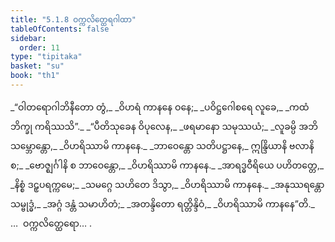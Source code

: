 ```yaml
---
title: "5.1.8 ဝက္ကလိတ္ထေရဂါထာ"
tableOfContents: false
sidebar:
  order: 11
type: "tipitaka"
basket: "su"
book: "th1"
---
```



<DynamicBreadcrumb />

<Division number="350" book="th1">

<Paragraph number="609" type="verses" book="th1">
_“ဝါတရောဂါဘိနီတော တွံ,_  
_ဝိဟရံ ကာနနေ ဝနေ;_  
_ပဝိဋ္ဌဂေါစရေ လူခေ,_  
_ကထံ ဘိက္ခု ကရိဿသိ”._  

</Paragraph>

</Division>
<Division number="351" book="th1">

<Paragraph number="610" type="verses" book="th1">
_“ပီတိသုခေန ဝိပုလေန,_  
_ဖရမာနော သမုဿယံ;_  
_လူခမ္ပိ အဘိသမ္ဘောန္တော,_  
_ဝိဟရိဿာမိ ကာနနေ._  

</Paragraph>

</Division>
<Division number="352" book="th1">

<Paragraph number="611" type="verses" book="th1">
_ဘာဝေန္တော သတိပဋ္ဌာနေ,_  
ဣန္ဒြိယာနိ ဗလာနိ စ;_  
_ဗောဇ္ဈင်္ဂါနိ စ ဘာဝေန္တော,_  
_ဝိဟရိဿာမိ ကာနနေ._  

</Paragraph>

</Division>
<Division number="353" book="th1">

<Paragraph number="612" type="verses" book="th1">
_အာရဒ္ဓဝီရိယေ ပဟိတတ္တေ,_  
_နိစ္စံ ဒဠှပရက္ကမေ;_  
_သမဂ္ဂေ သဟိတေ ဒိသွာ,_  
_ဝိဟရိဿာမိ ကာနနေ._  

</Paragraph>

</Division>
<Division number="354" book="th1">

<Paragraph number="613" type="verses" book="th1">
_အနုဿရန္တော သမ္ဗုဒ္ဓံ,_  
_အဂ္ဂံ ဒန္တံ သမာဟိတံ;_  
_အတန္ဒိတော ရတ္တိန္ဒိဝံ,_  
_ဝိဟရိဿာမိ ကာနနေ”တိ._  


</Paragraph>
</Division>

<Paragraph number="614" type="center" book="th1">
…  ဝက္ကလိတ္ထေရော… .
</Paragraph>